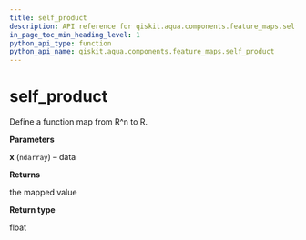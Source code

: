 ```yaml
---
title: self_product
description: API reference for qiskit.aqua.components.feature_maps.self_product
in_page_toc_min_heading_level: 1
python_api_type: function
python_api_name: qiskit.aqua.components.feature_maps.self_product
---
```


# self\_product

<Function id="qiskit.aqua.components.feature_maps.self_product" isDedicatedPage={true} github="https://github.com/qiskit-community/qiskit-aqua/tree/stable/0.7/qiskit/aqua/components/feature_maps/data_mapping.py" signature="self_product(x)">
  Define a function map from R^n to R.

  **Parameters**

  **x** (`ndarray`) – data

  **Returns**

  the mapped value

  **Return type**

  float
</Function>

